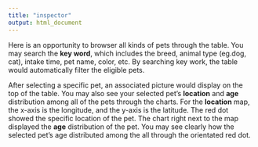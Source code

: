 ```yaml
---
title: "inspector"
output: html_document
---
```


Here is an opportunity to browser all kinds of pets through the table. 
You may search the **key word**, which includes the breed, animal type (eg.dog,
cat), intake time, pet name, color, etc. 
By searching key work, the table would automatically filter the eligible pets.

After selecting a specific pet, an associated picture would display on the top of the table. 
You may also see your selected pet's **location** and **age** distribution among
all of the pets through the charts. For the **location** map, the x-axis is
the longitude, and the y-axis is the latitude. The red dot showed the specific
location of the pet. The chart right next to the map displayed the **age**
distribution of the pet. You may see clearly how the selected pet's age
distributed among the all through the orientated red dot. 
